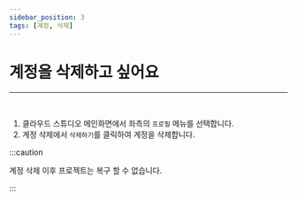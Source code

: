```yaml
---
sidebar_position: 3
tags: [계정, 삭제]
---
```



# 계정을 삭제하고 싶어요
<hr/>
<br />

1. 클라우드 스튜디오 메인화면에서 좌측의 ```프로필``` 메뉴를 선택합니다.
2. 계정 삭제에서 ```삭제하기```를 클릭하여 계정을 삭제합니다.

:::caution

계정 삭제 이후 프로젝트는 복구 할 수 없습니다.

:::